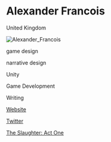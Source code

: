 # Alexander Francois

<Location>

United Kingdom

</Location>

![Alexander_Francois](./directory_images/Alexander_Francois_v1.webp)

<Skills>

game design

narrative design

Unity 

Game Development

Writing

</Skills>

<Personal>

[Website](http://www.brainchildstudios.co.uk/)

[Twitter](https://twitter.com/thebrained)

</Personal>



<Games>

[The Slaughter: Act One](https://store.steampowered.com/app/356390/The_Slaughter_Act_One/)

</Games>
